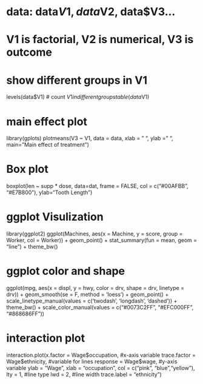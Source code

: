 # data: data$V1, data$V2, data$V3...
# V1 is factorial, V2 is numerical, V3 is outcome

# show different groups in V1
levels(data$V1)
# count $V1 in different groups
table(data$V1)


# main effect plot
library(gplots)
plotmeans(V3 ~ V1, data = data,
xlab = "  ", ylab = "  ", main="Main effect of treatment")

# Box plot
boxplot(len ~ supp * dose, data=dat, frame = FALSE, col = c("#00AFBB", "#E7B800"), ylab="Tooth Length")

# ggplot Visulization
library(ggplot2)
ggplot(Machines, aes(x = Machine, y = score, group = Worker, col = Worker)) +
geom_point() + stat_summary(fun = mean, geom = "line") + theme_bw()

# ggplot color and shape
ggplot(mpg, aes(x = displ, y = hwy, color = drv, shape = drv, linetype = drv)) +
    geom_smooth(se = F, method = 'loess') + 
    geom_point() + 
    scale_linetype_manual(values = c('twodash', 'longdash', 'dashed')) + 
    theme_bw() + 
    scale_color_manual(values = c("#0073C2FF", "#EFC000FF", "#868686FF"))
    
# interaction plot
interaction.plot(x.factor = Wage$occupation, #x-axis variable
                 trace.factor = Wage$ethnicity, #variable for lines
                 response = Wage$wage, #y-axis variable
                 ylab = "Wage",
                 xlab = "occupation",
                 col = c("pink", "blue","yellow"),
                 lty = 1, #line type
                 lwd = 2, #line width
                 trace.label = "ethnicity")
